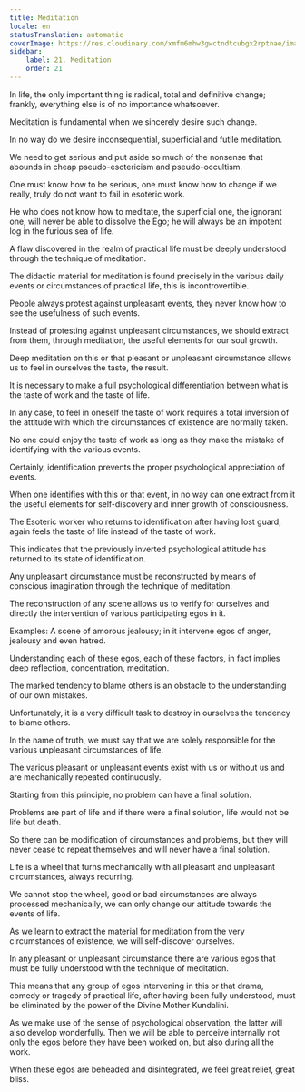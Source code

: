 ```yaml
---
title: Meditation
locale: en
statusTranslation: automatic
coverImage: https://res.cloudinary.com/xmfm6mhw3gwctndtcubgx2rptnae/image/upload/v1741354419/small_cover_la_gran_rebelion_28716e29d2.webp
sidebar:
    label: 21. Meditation
    order: 21
---
```

In life, the only important thing is radical, total and definitive change; frankly, everything else is of no importance whatsoever.

Meditation is fundamental when we sincerely desire such change.

In no way do we desire inconsequential, superficial and futile meditation.

We need to get serious and put aside so much of the nonsense that abounds in cheap pseudo-esotericism and pseudo-occultism.

One must know how to be serious, one must know how to change if we really, truly do not want to fail in esoteric work.

He who does not know how to meditate, the superficial one, the ignorant one, will never be able to dissolve the Ego; he will always be an impotent log in the furious sea of life.

A flaw discovered in the realm of practical life must be deeply understood through the technique of meditation.

The didactic material for meditation is found precisely in the various daily events or circumstances of practical life, this is incontrovertible.

People always protest against unpleasant events, they never know how to see the usefulness of such events.

Instead of protesting against unpleasant circumstances, we should extract from them, through meditation, the useful elements for our soul growth.

Deep meditation on this or that pleasant or unpleasant circumstance allows us to feel in ourselves the taste, the result.

It is necessary to make a full psychological differentiation between what is the taste of work and the taste of life.

In any case, to feel in oneself the taste of work requires a total inversion of the attitude with which the circumstances of existence are normally taken.

No one could enjoy the taste of work as long as they make the mistake of identifying with the various events.

Certainly, identification prevents the proper psychological appreciation of events.

When one identifies with this or that event, in no way can one extract from it the useful elements for self-discovery and inner growth of consciousness.

The Esoteric worker who returns to identification after having lost guard, again feels the taste of life instead of the taste of work.

This indicates that the previously inverted psychological attitude has returned to its state of identification.

Any unpleasant circumstance must be reconstructed by means of conscious imagination through the technique of meditation.

The reconstruction of any scene allows us to verify for ourselves and directly the intervention of various participating egos in it.

Examples: A scene of amorous jealousy; in it intervene egos of anger, jealousy and even hatred.

Understanding each of these egos, each of these factors, in fact implies deep reflection, concentration, meditation.

The marked tendency to blame others is an obstacle to the understanding of our own mistakes.

Unfortunately, it is a very difficult task to destroy in ourselves the tendency to blame others.

In the name of truth, we must say that we are solely responsible for the various unpleasant circumstances of life.

The various pleasant or unpleasant events exist with us or without us and are mechanically repeated continuously.

Starting from this principle, no problem can have a final solution.

Problems are part of life and if there were a final solution, life would not be life but death.

So there can be modification of circumstances and problems, but they will never cease to repeat themselves and will never have a final solution.

Life is a wheel that turns mechanically with all pleasant and unpleasant circumstances, always recurring.

We cannot stop the wheel, good or bad circumstances are always processed mechanically, we can only change our attitude towards the events of life.

As we learn to extract the material for meditation from the very circumstances of existence, we will self-discover ourselves.

In any pleasant or unpleasant circumstance there are various egos that must be fully understood with the technique of meditation.

This means that any group of egos intervening in this or that drama, comedy or tragedy of practical life, after having been fully understood, must be eliminated by the power of the Divine Mother Kundalini.

As we make use of the sense of psychological observation, the latter will also develop wonderfully. Then we will be able to perceive internally not only the egos before they have been worked on, but also during all the work.

When these egos are beheaded and disintegrated, we feel great relief, great bliss.

